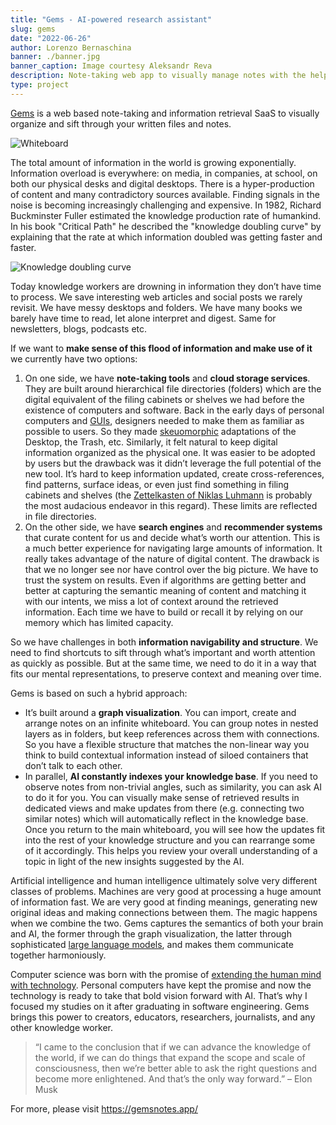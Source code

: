```yaml
---
title: "Gems - AI-powered research assistant"
slug: gems
date: "2022-06-26"
author: Lorenzo Bernaschina
banner: ./banner.jpg
banner_caption: Image courtesy Aleksandr Reva
description: Note-taking web app to visually manage notes with the help of AI. Uncover hidden insights in your written files faster.
type: project
---
```

[Gems](https://gemsnotes.app/) is a web based note-taking and information retrieval SaaS to visually organize and sift through your written files and notes. 

![Whiteboard](whiteboard.jpg "Gems sample screen")

The total amount of information in the world is growing exponentially. Information overload is everywhere: on media, in companies, at school, on both our physical desks and digital desktops. There is a hyper-production of content and many contradictory sources available. Finding signals in the noise is becoming increasingly challenging and expensive. In 1982, Richard Buckminster Fuller estimated the knowledge production rate of humankind. In his book "Critical Path" he described the "knowledge doubling curve" by explaining that the rate at which information doubled was getting faster and faster.

![Knowledge doubling curve](knowledge-curve.jpg "Knowledge doubling curve")

Today knowledge workers are drowning in information they don’t have time to process. We save interesting web articles and social posts we rarely revisit. We have messy desktops and folders. We have many books we barely have time to read, let alone interpret and digest. Same for newsletters, blogs, podcasts etc. 

If we want to **make sense of this flood of information and make use of it** we currently have two options: 
1. On one side, we have **note-taking tools** and **cloud storage services**. They are built around hierarchical file directories (folders) which are the digital equivalent of the filing cabinets or shelves we had before the existence of computers and software. Back in the early days of personal computers and [GUIs](https://en.wikipedia.org/wiki/Graphical_user_interface), designers needed to make them as familiar as possible to users. So they made [skeuomorphic](https://www.interaction-design.org/literature/topics/skeuomorphism) adaptations of the Desktop, the Trash, etc. Similarly, it felt natural to keep digital information organized as the physical one. It was easier to be adopted by users but the drawback was it didn’t leverage the full potential of the new tool. It’s hard to keep information updated, create cross-references, find patterns, surface ideas, or even just find something in filing cabinets and shelves (the [Zettelkasten of Niklas Luhmann](/article/zettelkasten) is probably the most audacious endeavor in this regard). These limits are reflected in file directories.
2. On the other side, we have **search engines** and **recommender systems** that curate content for us and decide what’s worth our attention. This is a much better experience for navigating large amounts of information. It really takes advantage of the nature of digital content. The drawback is that we no longer see nor have control over the big picture. We have to trust the system on results. Even if algorithms are getting better and better at capturing the semantic meaning of content and matching it with our intents, we miss a lot of context around the retrieved information. Each time we have to build or recall it by relying on our memory which has limited capacity.

So we have challenges in both **information navigability and structure**. We need to find shortcuts to sift through what’s important and worth attention as quickly as possible. But at the same time, we need to do it in a way that fits our mental representations, to preserve context and meaning over time.

Gems is based on such a hybrid approach: 
- It’s built around a **graph visualization**. You can import, create and arrange notes on an infinite whiteboard. You can group notes in nested layers as in folders, but keep references across them with connections. So you have a flexible structure that matches the non-linear way you think to build contextual information instead of siloed containers that don’t talk to each other. 
- In parallel, **AI constantly indexes your knowledge base**. If you need to observe notes from non-trivial angles, such as similarity, you can ask AI to do it for you. You can visually make sense of retrieved results in dedicated views and make updates from there (e.g. connecting two similar notes) which will automatically reflect in the knowledge base. Once you return to the main whiteboard, you will see how the updates fit into the rest of your knowledge structure and you can rearrange some of it accordingly. This helps you review your overall understanding of a topic in light of the new insights suggested by the AI.

Artificial intelligence and human intelligence ultimately solve very different classes of problems. Machines are very good at processing a huge amount of information fast. We are very good at finding meanings, generating new original ideas and making connections between them. The magic happens when we combine the two. Gems captures the semantics of both your brain and AI, the former through the graph visualization, the latter through sophisticated [large language models](https://hai.stanford.edu/news/how-large-language-models-will-transform-science-society-and-ai), and makes them communicate together harmoniously.

Computer science was born with the promise of [extending the human mind with technology](/article/augmented-cognition). Personal computers have kept the promise and now the technology is ready to take that bold vision forward with AI. That’s why I focused my studies on it after graduating in software engineering. Gems brings this power to creators, educators, researchers, journalists, and any other knowledge worker. 

> “I came to the conclusion that if we can advance the knowledge of the world, if we can do things that expand the scope and scale of consciousness, then we’re better able to ask the right questions and become more enlightened. And that’s the only way forward.” – Elon Musk

For more, please visit https://gemsnotes.app/